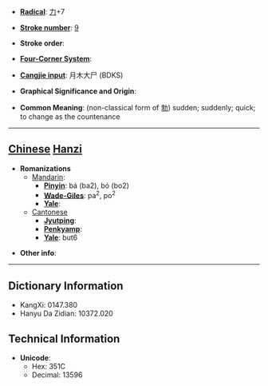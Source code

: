 * '''[[Wiktionary:Chinese radical index| Radical]]''': [[Wiktionary:Chinese radical index 力|力]]+7

* '''[[Wiktionary:Chinese total strokes index|Stroke number]]''': [[Wiktionary:Chinese total strokes index 9|9]]

* '''Stroke order''': 

* '''[[Wiktionary:Chinese four corner index|Four-Corner System]]''': 

* '''[[Wiktionary:Chinese Cangjie index|Cangjie input]]''': 月木大尸 (BDKS)

* '''Graphical Significance and Origin''': 

* '''Common Meaning''': (non-classical form of [[勃]]) sudden; suddenly; quick; to change as the countenance

----

== [[Chinese]] [[Hanzi]] ==

* '''Romanizations'''
** [[Mandarin]]:
*** '''[[Pinyin]]''': bá (ba2), bó (bo2)
*** '''[[Wade-Giles]]''': pa<sup>2</sup>, po<sup>2</sup>
*** '''[[Yale]]''': 
**[[Cantonese]]
***'''[[Jyutping]]''':
***'''[[Penkyamp]]''': 
***'''[[Yale]]''': but6

* '''Other info''': 

----

== Dictionary Information ==

* KangXi: 0147.380
* Hanyu Da Zidian: 10372.020

== Technical Information ==

* '''Unicode''':
** Hex: 351C
** Decimal: 13596